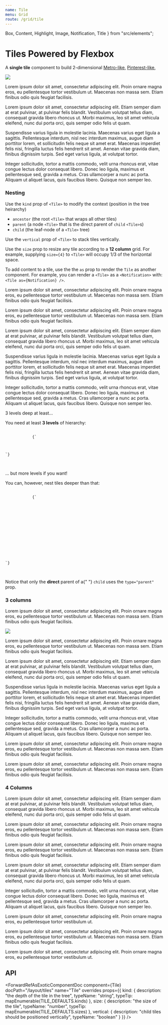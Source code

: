 ```yaml
---
name: Tile
menu: Grid
route: /grid/tile
---
```



  Box,
  Content,
  Highlight,
  Image,
  Notification,
  Title
} from "src/elements";

# Tiles Powered by Flexbox

A **single tile** component to build 2-dimensional
[Metro-like](<https://en.wikipedia.org/wiki/Metro_(design_language)>),
[Pinterest-like](https://www.pinterest.com),

<Playground>
  <Tile kind="ancestor">
    <Tile size={8} vertical>
      <Tile>
        <Tile kind="parent" vertical>
          <Tile as={Notification} kind="child" color="primary">
            <Title>Vertical...</Title>
            <Title subtitle>Top tile</Title>
          </Tile>
          <Tile as={Notification} kind="child" color="warning">
            <Title>Tiles...</Title>
            <Title subtitle>Bottom Tile...</Title>
          </Tile>
        </Tile>
        <Tile kind="parent">
          <Tile as={Notification} kind="child" color="info">
            <Title>Middle Tile...</Title>
            <Title subtitle>With an image</Title>
            <Image.Container size="4by3">
              <Image src="https://bulma.io/images/placeholders/640x480.png" />
            </Image.Container>
          </Tile>
        </Tile>
      </Tile>
      <Tile kind="parent">
        <Tile as={Notification} kind="child" color="danger">
          <Title>Wide tile</Title>
          <Title subtitle>Aligned with the right tile</Title>
          <Content>
            <p>
              Lorem ipsum dolor sit amet, consectetur adipiscing elit. Proin
              ornare magna eros, eu pellentesque tortor vestibulum ut. Maecenas
              non massa sem. Etiam finibus odio quis feugiat facilisis.
            </p>
          </Content>
        </Tile>
      </Tile>
    </Tile>
    <Tile kind="parent">
      <Tile as={Notification} kind="child" color="success">
        <Content>
          <Title>Tall tile</Title>
          <Title subtitle>With even more content</Title>
          <Content>
            <p>
              Lorem ipsum dolor sit amet, consectetur adipiscing elit. Etiam
              semper diam at erat pulvinar, at pulvinar felis blandit.
              Vestibulum volutpat tellus diam, consequat gravida libero rhoncus
              ut. Morbi maximus, leo sit amet vehicula eleifend, nunc dui porta
              orci, quis semper odio felis ut quam.
            </p>
            <p>
              Suspendisse varius ligula in molestie lacinia. Maecenas varius
              eget ligula a sagittis. Pellentesque interdum, nisl nec interdum
              maximus, augue diam porttitor lorem, et sollicitudin felis neque
              sit amet erat. Maecenas imperdiet felis nisi, fringilla luctus
              felis hendrerit sit amet. Aenean vitae gravida diam, finibus
              dignissim turpis. Sed eget varius ligula, at volutpat tortor.
            </p>
            <p>
              Integer sollicitudin, tortor a mattis commodo, velit urna rhoncus
              erat, vitae congue lectus dolor consequat libero. Donec leo
              ligula, maximus et pellentesque sed, gravida a metus. Cras
              ullamcorper a nunc ac porta. Aliquam ut aliquet lacus, quis
              faucibus libero. Quisque non semper leo.
            </p>
          </Content>
        </Content>
      </Tile>
    </Tile>
  </Tile>
</Playground>

### Nesting

Use the `kind` prop of `<Tile>` to modify the context (position in the tree heirarchy)

- `ancestor` (the root `<Tile>` that wraps all other tiles)
- `parent` (a node `<Tile>` that is the direct parent of `child` `<Tile>`s)
- `child` (the leaf-node of a `<Tile>` tree)

Use the `vertical` prop of `<Tile>` to stack tiles vertically.

Use the `size` prop to resize any tile according to a **12 column** grid.
For example, supplying `size={4}` to `<Tile>` will occupy 1/3 of the horizontal space.

To add content to a tile, use the the `as` prop to render the `Tile` as another component.
For example, you can render a `<Tile>` as a `<Notification>` with: `<Tile as={Notification} />`.

<Playground>
  <Tile kind="ancestor">
    <Tile size={4} kind="parent" vertical>
      <Tile as={Box} kind="child">
        <Title as="p">One</Title>
        <p>
          Lorem ipsum dolor sit amet, consectetur adipiscing elit. Proin ornare
          magna eros, eu pellentesque tortor vestibulum ut. Maecenas non massa
          sem. Etiam finibus odio quis feugiat facilisis.
        </p>
      </Tile>
      <Tile as={Box} kind="child">
        <Title as="p">Two</Title>
        <p>
          Lorem ipsum dolor sit amet, consectetur adipiscing elit. Proin ornare
          magna eros, eu pellentesque tortor vestibulum ut. Maecenas non massa
          sem. Etiam finibus odio quis feugiat facilisis.
        </p>
      </Tile>
    </Tile>
    <Tile kind="parent">
      <Tile as={Box} kind="child">
        <Title as="p">Three</Title>
        <p>
          Lorem ipsum dolor sit amet, consectetur adipiscing elit. Etiam semper
          diam at erat pulvinar, at pulvinar felis blandit. Vestibulum volutpat
          tellus diam, consequat gravida libero rhoncus ut. Morbi maximus, leo
          sit amet vehicula eleifend, nunc dui porta orci, quis semper odio
          felis ut quam.
        </p>
        <p>
          Suspendisse varius ligula in molestie lacinia. Maecenas varius eget
          ligula a sagittis. Pellentesque interdum, nisl nec interdum maximus,
          augue diam porttitor lorem, et sollicitudin felis neque sit amet erat.
          Maecenas imperdiet felis nisi, fringilla luctus felis hendrerit sit
          amet. Aenean vitae gravida diam, finibus dignissim turpis. Sed eget
          varius ligula, at volutpat tortor.
        </p>
        <p>
          Integer sollicitudin, tortor a mattis commodo, velit urna rhoncus
          erat, vitae congue lectus dolor consequat libero. Donec leo ligula,
          maximus et pellentesque sed, gravida a metus. Cras ullamcorper a nunc
          ac porta. Aliquam ut aliquet lacus, quis faucibus libero. Quisque non
          semper leo.
        </p>
      </Tile>
    </Tile>
  </Tile>
</Playground>

<Message color="danger">
  <Message.Header>3 levels deep at least...</Message.Header>
  <Message.Body>
    <Content>
      <p>
        You need at least <strong>3 levels</strong> of hierarchy:
      </p>
      <Highlight as="figure" textAlign="left">
        <pre>
          <code>
            {`<Tile kind="ancestor">
  <Tile kind="parent">
    <Tile kind="child" />
  </Tile>
</Tile>`}
          </code>
        </pre>
      </Highlight>
    </Content>
  </Message.Body>
</Message>

<Message color="success">
  <Message.Header>... but more levels if you want!</Message.Header>
  <Message.Body>
    <Content>
      <p>You can, however, nest tiles deeper than that:</p>
      <Highlight as="figure" textAlign="left">
        <pre>
          <code>
            {`<Tile kind="ancestor">
  <Tile vertical size={8}>
    <Tile>
      <Tile kind="parent" vertical>
        <Tile kind="child" />
        <Tile kind="child" />
      </Tile>
      <Tile kind="parent">
        <Tile kind="child" />
      </Tile>
    </Tile>
    <Tile kind="parent">
      <Tile kind="child" />
    </Tile>
  </Tile>
</Tile>`}
          </code>
        </pre>
      </Highlight>
      <p>
        Notice that only the <strong>direct</strong> parent of a{" "}
        <code>child</code> uses the
        <code>type="parent"</code> prop.
      </p>
    </Content>
  </Message.Body>
</Message>

### 3 columns

<Playground>
  <Tile kind="ancestor">
    <Tile kind="parent">
      <Tile as={Box} kind="child">
        <Title as="p">Hello world</Title>
        <Title as="p" subtitle>
          What is up?
        </Title>
      </Tile>
    </Tile>
    <Tile kind="parent">
      <Tile as={Box} kind="child">
        <Title as="p">Foo</Title>
        <Title as="p" subtitle>
          Bar
        </Title>
      </Tile>
    </Tile>
    <Tile kind="parent">
      <Tile as={Box} kind="child">
        <Title as="p">Third column</Title>
        <Title as="p" subtitle>
          With some content
        </Title>
        <Content>
          <p>
            Lorem ipsum dolor sit amet, consectetur adipiscing elit. Proin
            ornare magna eros, eu pellentesque tortor vestibulum ut. Maecenas
            non massa sem. Etiam finibus odio quis feugiat facilisis.
          </p>
        </Content>
      </Tile>
    </Tile>
  </Tile>
  <Tile kind="ancestor">
    <Tile vertical size={8}>
      <Tile>
        <Tile kind="parent" vertical>
          <Tile as={Box} kind="child">
            <Title as="p">Vertical titles</Title>
            <Title as="p" subtitle>
              Top box
            </Title>
          </Tile>
          <Tile as={Box} kind="child">
            <Title as="p">Vertical titles</Title>
            <Title as="p" subtitle>
              Bottom box
            </Title>
          </Tile>
        </Tile>
        <Tile kind="parent">
          <Tile as={Box} kind="child">
            <Title as="p">Middle box</Title>
            <Title as="p" subtitle>
              With an image
            </Title>
            <Image.Container size="4by3">
              <Image src="https://bulma.io/images/placeholders/640x480.png" />
            </Image.Container>
          </Tile>
        </Tile>
      </Tile>
      <Tile kind="parent">
        <Tile as={Box} kind="child">
          <Title as="p">Wide column</Title>
          <Title as="p" subtitle>
            Aligned with the right column
          </Title>
          <Content>
            <p>
              Lorem ipsum dolor sit amet, consectetur adipiscing elit. Proin
              ornare magna eros, eu pellentesque tortor vestibulum ut. Maecenas
              non massa sem. Etiam finibus odio quis feugiat facilisis.
            </p>
          </Content>
        </Tile>
      </Tile>
    </Tile>
    <Tile kind="parent">
      <Tile as={Box} kind="child">
        <Content>
          <Title as="p">Tall column</Title>
          <Title as="p" subtitle>
            With even more content
          </Title>
          <Content>
            <p>
              Lorem ipsum dolor sit amet, consectetur adipiscing elit. Etiam
              semper diam at erat pulvinar, at pulvinar felis blandit.
              Vestibulum volutpat tellus diam, consequat gravida libero rhoncus
              ut. Morbi maximus, leo sit amet vehicula eleifend, nunc dui porta
              orci, quis semper odio felis ut quam.
            </p>
            <p>
              Suspendisse varius ligula in molestie lacinia. Maecenas varius
              eget ligula a sagittis. Pellentesque interdum, nisl nec interdum
              maximus, augue diam porttitor lorem, et sollicitudin felis neque
              sit amet erat. Maecenas imperdiet felis nisi, fringilla luctus
              felis hendrerit sit amet. Aenean vitae gravida diam, finibus
              dignissim turpis. Sed eget varius ligula, at volutpat tortor.
            </p>
            <p>
              Integer sollicitudin, tortor a mattis commodo, velit urna rhoncus
              erat, vitae congue lectus dolor consequat libero. Donec leo
              ligula, maximus et pellentesque sed, gravida a metus. Cras
              ullamcorper a nunc ac porta. Aliquam ut aliquet lacus, quis
              faucibus libero. Quisque non semper leo.
            </p>
          </Content>
        </Content>
      </Tile>
    </Tile>
  </Tile>
  <Tile kind="ancestor">
    <Tile kind="parent">
      <Tile as={Box} kind="child">
        <Title as="p">Side column</Title>
        <Title as="p" subtitle>
          With some content
        </Title>
        <Content>
          <p>
            Lorem ipsum dolor sit amet, consectetur adipiscing elit. Proin
            ornare magna eros, eu pellentesque tortor vestibulum ut. Maecenas
            non massa sem. Etiam finibus odio quis feugiat facilisis.
          </p>
        </Content>
      </Tile>
    </Tile>
    <Tile kind="parent" size={8}>
      <Tile as={Box} kind="child">
        <Title as="p">Main column</Title>
        <Title as="p" subtitle>
          With some content
        </Title>
        <Content>
          <p>
            Lorem ipsum dolor sit amet, consectetur adipiscing elit. Proin
            ornare magna eros, eu pellentesque tortor vestibulum ut. Maecenas
            non massa sem. Etiam finibus odio quis feugiat facilisis.
          </p>
        </Content>
      </Tile>
    </Tile>
  </Tile>
</Playground>

### 4 Columns

<Playground>
  <Tile kind="ancestor">
    <Tile kind="parent">
      <Tile as={Box} kind="child">
        <Title as="p">One</Title>
        <Title as="p" subtitle>
          Subtitle
        </Title>
      </Tile>
    </Tile>
    <Tile kind="parent">
      <Tile as={Box} kind="child">
        <Title as="p">Two</Title>
        <Title as="p" subtitle>
          Subtitle
        </Title>
      </Tile>
    </Tile>
    <Tile kind="parent">
      <Tile as={Box} kind="child">
        <Title as="p">Three</Title>
        <Title as="p" subtitle>
          Subtitle
        </Title>
      </Tile>
    </Tile>
    <Tile kind="parent">
      <Tile as={Box} kind="child">
        <Title as="p">Four</Title>
        <Title as="p" subtitle>
          Subtitle
        </Title>
      </Tile>
    </Tile>
  </Tile>

<Tile kind="ancestor">
  <Tile vertical size={9}>
    <Tile>
      <Tile kind="parent">
        <Tile as={Box} kind="child">
          <Title as="p">Five</Title>
          <Title as="p" subtitle>
            Subtitle
          </Title>
          <Content>
            <p>
              Lorem ipsum dolor sit amet, consectetur adipiscing elit. Etiam
              semper diam at erat pulvinar, at pulvinar felis blandit.
              Vestibulum volutpat tellus diam, consequat gravida libero rhoncus
              ut. Morbi maximus, leo sit amet vehicula eleifend, nunc dui porta
              orci, quis semper odio felis ut quam.
            </p>
          </Content>
        </Tile>
      </Tile>
      <Tile vertical size={8}>
        <Tile>
          <Tile kind="parent">
            <Tile as={Box} kind="child">
              <Title as="p">Six</Title>
              <Title as="p" subtitle>
                Subtitle
              </Title>
            </Tile>
          </Tile>
          <Tile kind="parent">
            <Tile as={Box} kind="child">
              <Title as="p">Seven</Title>
              <Title as="p" subtitle>
                Subtitle
              </Title>
            </Tile>
          </Tile>
        </Tile>
        <Tile kind="parent">
          <Tile as={Box} kind="child">
            <Title as="p">Eight</Title>
            <Title as="p" subtitle>
              Subtitle
            </Title>
          </Tile>
        </Tile>
      </Tile>
    </Tile>
    <Tile>
      <Tile kind="parent" size={8}>
        <Tile as={Box} kind="child">
          <Title as="p">Nine</Title>
          <Title as="p" subtitle>
            Subtitle
          </Title>
          <Content>
            <p>
              Lorem ipsum dolor sit amet, consectetur adipiscing elit. Proin
              ornare magna eros, eu pellentesque tortor vestibulum ut. Maecenas
              non massa sem. Etiam finibus odio quis feugiat facilisis.
            </p>
          </Content>
        </Tile>
      </Tile>
      <Tile kind="parent">
        <Tile as={Box} kind="child">
          <Title as="p">Ten</Title>
          <Title as="p" subtitle>
            Subtitle
          </Title>
          <Content>
            <p>
              Lorem ipsum dolor sit amet, consectetur adipiscing elit. Proin
              ornare magna eros, eu pellentesque tortor vestibulum ut. Maecenas
              non massa sem. Etiam finibus odio quis feugiat facilisis.
            </p>
          </Content>
        </Tile>
      </Tile>
    </Tile>
  </Tile>
  <Tile kind="parent">
    <Tile as={Box} kind="child">
      <Content>
        <Title as="p">Eleven</Title>
        <Title as="p" subtitle>
          Subtitle
        </Title>
        <Content>
          <p>
            Lorem ipsum dolor sit amet, consectetur adipiscing elit. Etiam
            semper diam at erat pulvinar, at pulvinar felis blandit. Vestibulum
            volutpat tellus diam, consequat gravida libero rhoncus ut. Morbi
            maximus, leo sit amet vehicula eleifend, nunc dui porta orci, quis
            semper odio felis ut quam.
          </p>
          <p>
            Integer sollicitudin, tortor a mattis commodo, velit urna rhoncus
            erat, vitae congue lectus dolor consequat libero. Donec leo ligula,
            maximus et pellentesque sed, gravida a metus. Cras ullamcorper a
            nunc ac porta. Aliquam ut aliquet lacus, quis faucibus libero.
            Quisque non semper leo.
          </p>
        </Content>
      </Content>
    </Tile>
  </Tile>
</Tile>

  <Tile kind="ancestor">
    <Tile kind="parent">
      <Tile as={Box} kind="child">
        <Title as="p">Twelve</Title>
        <Title as="p" subtitle>
          Subtitle
        </Title>
        <Content>
          <p>
            Lorem ipsum dolor sit amet, consectetur adipiscing elit. Proin
            ornare magna eros, eu pellentesque tortor vestibulum ut.
          </p>
        </Content>
      </Tile>
    </Tile>
    <Tile kind="parent" size={6}>
      <Tile as={Box} kind="child">
        <Title as="p">Thirteen</Title>
        <Title as="p" subtitle>
          Subtitle
        </Title>
        <Content>
          <p>
            Lorem ipsum dolor sit amet, consectetur adipiscing elit. Proin
            ornare magna eros, eu pellentesque tortor vestibulum ut.
            Maecenas non massa sem. Etiam finibus odio quis feugiat
            facilisis.
          </p>
        </Content>
      </Tile>
    </Tile>
    <Tile kind="parent">
      <Tile as={Box} kind="child">
        <Title as="p">Fourteen</Title>
        <Title as="p" subtitle>
          Subtitle
        </Title>
        <Content>
          <p>
            Lorem ipsum dolor sit amet, consectetur adipiscing elit. Proin
            ornare magna eros, eu pellentesque tortor vestibulum ut.
          </p>
        </Content>
      </Tile>
    </Tile>
  </Tile>
</Playground>

## API

<ForwardRefAsExoticComponentDoc
  component={Tile}
  docPath="/layout/tiles"
  name="Tile"
  overrides
  props={{
    kind: {
      description: "the depth of the tile in the tree",
      typeName: "string",
      typeTip: mapEnumerable(TILE_DEFAULTS.kinds)
    },
    size: {
      description: "the size of the tile",
      typeName: "number",
      typeTip: mapEnumerable(TILE_DEFAULTS.sizes)
    },
    vertical: {
      description: "child tiles should be positioned vertically",
      typeName: "boolean"
    }
  }}
/>
